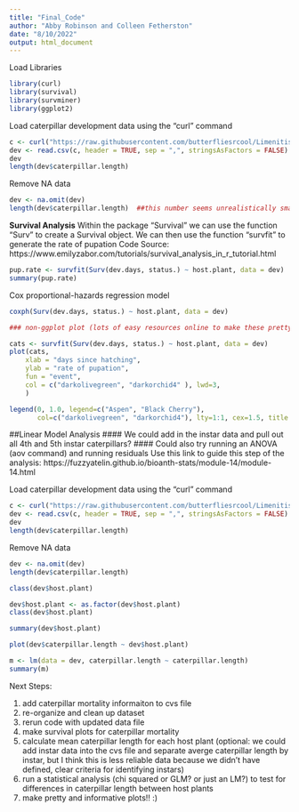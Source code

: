 ```yaml
---
title: "Final_Code"
author: "Abby Robinson and Colleen Fetherston"
date: "8/10/2022"
output: html_document
---
```


Load Libraries
```r
library(curl)
library(survival)
library(survminer)
library(ggplot2)
```

Load caterpillar development data using the "curl" command 
```r
c <- curl("https://raw.githubusercontent.com/butterfliesrcool/Limenitis-Host-Plant-Gene-Expression/main/cat.dev.data1.csv")
dev <- read.csv(c, header = TRUE, sep = ",", stringsAsFactors = FALSE)
dev
length(dev$caterpillar.length)
```

Remove NA data 
```r
dev <- na.omit(dev)
length(dev$caterpillar.length)  ##this number seems unrealistically smaller than the value before removing NAs... we should take a look at the dataset 
```

**Survival Analysis**
Within the package "Survival" we can use the function "Surv" to create a Survival object. We can then use the function "survfit" to generate the rate of pupation 
Code Source: https://www.emilyzabor.com/tutorials/survival_analysis_in_r_tutorial.html
```r
pup.rate <- survfit(Surv(dev.days, status.) ~ host.plant, data = dev)
summary(pup.rate)
```


Cox proportional-hazards regression model 
```r
coxph(Surv(dev.days, status.) ~ host.plant, data = dev)
```

```r
### non-ggplot plot (lots of easy resources online to make these pretty

cats <- survfit(Surv(dev.days, status.) ~ host.plant, data = dev)
plot(cats,     
    xlab = "days since hatching", 
    ylab = "rate of pupation",
    fun = "event",
    col = c("darkolivegreen", "darkorchid4" ), lwd=3,
    )

legend(0, 1.0, legend=c("Aspen", "Black Cherry"),
       col=c("darkolivegreen", "darkorchid4"), lty=1:1, cex=1.5, title = "Host Plants")

```

##Linear Model Analysis 
#### We could add in the instar data and pull out all 4th and 5th instar caterpillars? 
#### Could also try running an ANOVA (aov command) and running residuals 
Use this link to guide this step of the analysis: https://fuzzyatelin.github.io/bioanth-stats/module-14/module-14.html

Load caterpillar development data using the "curl" command 
```r
c <- curl("https://raw.githubusercontent.com/butterfliesrcool/Limenitis-Host-Plant-Gene-Expression/main/cat.dev.data1.csv")
dev <- read.csv(c, header = TRUE, sep = ",", stringsAsFactors = FALSE)
dev
length(dev$caterpillar.length)
```

Remove NA data 
```r
dev <- na.omit(dev)
length(dev$caterpillar.length)
```

```r
class(dev$host.plant)
```

```r
dev$host.plant <- as.factor(dev$host.plant)
class(dev$host.plant)
```

```r
summary(dev$host.plant)
```

```r
plot(dev$caterpillar.length ~ dev$host.plant)
```

```r
m <- lm(data = dev, caterpillar.length ~ caterpillar.length)
summary(m)
```

Next Steps: 

1. add caterpillar mortality informaiton to cvs file
2. re-organize and clean up dataset 
3. rerun code with updated data file 
4. make survival plots for caterpillar mortality 
5. calculate mean caterpillar length for each host plant (optional: we could add instar data into the cvs file and separate averge caterpillar length by instar, but I think this is less reliable data because we didn't have defined, clear criteria for identifying instars)
6. run a statistical analysis (chi squared or GLM? or just an LM?) to test for differences in caterpillar length between host plants 
7. make pretty and informative plots!! :)

